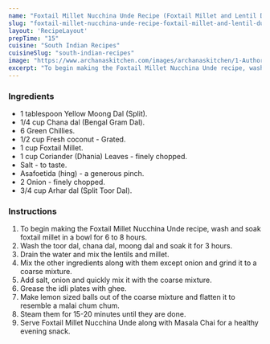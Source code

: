 ---
name: "Foxtail Millet Nucchina Unde Recipe (Foxtail Millet and Lentil Dumplings)"
slug: "foxtail-millet-nucchina-unde-recipe-foxtail-millet-and-lentil-dumplings"
layout: 'RecipeLayout'
prepTime: "15"
cuisine: "South Indian Recipes"
cuisineSlug: "south-indian-recipes"
image: "https://www.archanaskitchen.com/images/archanaskitchen/1-Author/sindhu/Foxtail_Millet_Nucchina_Unde__Foxtail_Millet_and_Lentil_Dumplings_1600.jpg"
excerpt: "To begin making the Foxtail Millet Nucchina Unde recipe, wash and soak foxtail millet in a bowl for 6 to 8 hours"
---

### Ingredients

- 1 tablespoon Yellow Moong Dal (Split).
- 1/4 cup Chana dal (Bengal Gram Dal).
- 6 Green Chillies.
- 1/2 cup Fresh coconut - Grated.
- 1 cup Foxtail Millet.
- 1 cup Coriander (Dhania) Leaves - finely chopped.
- Salt - to taste.
- Asafoetida (hing) - a generous pinch.
- 2 Onion - finely chopped.
- 3/4 cup Arhar dal (Split Toor Dal).

### Instructions

1. To begin making the Foxtail Millet Nucchina Unde recipe, wash and soak foxtail millet in a bowl for 6 to 8 hours.
1. Wash the toor dal, chana dal, moong dal and soak it for 3 hours.
1. Drain the water and mix the lentils and millet.
1. Mix the other ingredients along with them except onion and grind it to a coarse mixture.
1. Add salt, onion and quickly mix it with the coarse mixture.
1. Grease the idli plates with ghee.
1. Make lemon sized balls out of the coarse mixture and flatten it to resemble a malai chum chum.
1. Steam them for 15-20 minutes until they are done.
1. Serve Foxtail Millet Nucchina Unde along with Masala Chai for a healthy evening snack.
